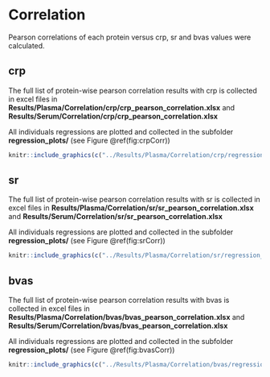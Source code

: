 # Correlation

Pearson correlations of each protein versus crp, sr and bvas values were calculated.

## crp

The full list of protein-wise pearson correlation results with crp is collected in excel files in **Results/Plasma/Correlation/crp/crp_pearson_correlation.xlsx** and **Results/Serum/Correlation/crp/crp_pearson_correlation.xlsx**

All individuals regressions are plotted and collected in the subfolder **regression_plots/** (see Figure \@ref(fig:crpCorr))

```r
knitr::include_graphics(c("../Results/Plasma/Correlation/crp/regression_plots/IL6_regression.pdf", "../Results/Plasma/Correlation/crp/regression_plots/SCF_regression.pdf"))
```

## sr

The full list of protein-wise pearson correlation results with sr is collected in excel files in **Results/Plasma/Correlation/sr/sr_pearson_correlation.xlsx** and **Results/Serum/Correlation/sr/sr_pearson_correlation.xlsx**

All individuals regressions are plotted and collected in the subfolder **regression_plots/** (see Figure \@ref(fig:srCorr))

```r
knitr::include_graphics(c("../Results/Plasma/Correlation/sr/regression_plots/CCL23_regression.pdf", "../Results/Plasma/Correlation/sr/regression_plots/SCF_regression.pdf"))
```

## bvas

The full list of protein-wise pearson correlation results with bvas is collected in excel files in **Results/Plasma/Correlation/bvas/bvas_pearson_correlation.xlsx** and **Results/Serum/Correlation/bvas/bvas_pearson_correlation.xlsx**

All individuals regressions are plotted and collected in the subfolder **regression_plots/** (see Figure \@ref(fig:bvasCorr))

```r
knitr::include_graphics(c("../Results/Plasma/Correlation/bvas/regression_plots/GDF-15_bvas_correlation.pdf", "../Results/Plasma/Correlation/bvas/regression_plots/IL-1 alpha_bvas_correlation.pdf"))
```
